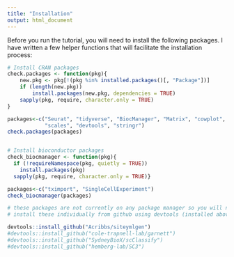 ```yaml
---
title: "Installation"
output: html_document
---
```


Before you run the tutorial, you will need to install the following packages. I have written a few helper functions that will facilitate the installation process:

```r
# Install CRAN packages
check.packages <- function(pkg){
    new.pkg <- pkg[!(pkg %in% installed.packages()[, "Package"])]
    if (length(new.pkg)) 
        install.packages(new.pkg, dependencies = TRUE)
    sapply(pkg, require, character.only = TRUE)
}

packages<-c("Seurat", "tidyverse", "BiocManager", "Matrix", "cowplot", "ggplot2",
            "scales", "devtools", "stringr")
check.packages(packages)


# Install bioconductor packages
check_biocmanager <- function(pkg){
  if (!requireNamespace(pkg, quietly = TRUE))
    install.packages(pkg)
  sapply(pkg, require, character.only = TRUE)}

packages<-c("tximport", "SingleCellExperiment")
check_biocmanager(packages)

# these packages are not currently on any package manager so you will need to
# install these individually from github using devtools (installed above).

devtools::install_github("Acribbs/siteymlgen")
#devtools::install_github("cole-trapnell-lab/garnett")
#devtools::install_github("SydneyBioX/scClassify")
#devtools::install_github("hemberg-lab/SC3")


```
